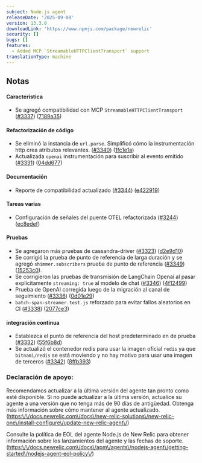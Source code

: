 ```yaml
---
subject: Node.js agent
releaseDate: '2025-09-08'
version: 13.3.0
downloadLink: 'https://www.npmjs.com/package/newrelic'
security: []
bugs: []
features:
  - Added MCP `StreamableHTTPClientTransport` support
translationType: machine
---
```


## Notas

#### Característica

* Se agregó compatibilidad con MCP `StreamableHTTPClientTransport` ([#3337](https://github.com/newrelic/node-newrelic/pull/3337)) ([7189a35](https://github.com/newrelic/node-newrelic/commit/7189a35d0676a01d995420b2c6f27a54f8eb0307))

#### Refactorización de código

* Se eliminó la instancia de `url.parse`. Simplificó cómo la instrumentación http crea atributos relevantes. ([#3340](https://github.com/newrelic/node-newrelic/pull/3340)) ([1fc1e1a](https://github.com/newrelic/node-newrelic/commit/1fc1e1a4086200bd3fd76081913498d7ca344a3a))
* Actualizada `openai` instrumentación para suscribir al evento emitido ([#3331](https://github.com/newrelic/node-newrelic/pull/3331)) ([04dd677](https://github.com/newrelic/node-newrelic/commit/04dd6774df87489cce41b0bb2b60c56b79e2265d))

#### Documentación

* Reporte de compatibilidad actualizado ([#3344](https://github.com/newrelic/node-newrelic/pull/3344)) ([e422919](https://github.com/newrelic/node-newrelic/commit/e4229195318b2d2e33cc753b7898357daf72a372))

#### Tareas varias

* Configuración de señales del puente OTEL refactorizada ([#3244](https://github.com/newrelic/node-newrelic/pull/3244)) ([ec8edef](https://github.com/newrelic/node-newrelic/commit/ec8edefdc49de276f30a1fc778f09b0d3042c392))

#### Pruebas

* Se agregaron más pruebas de cassandra-driver ([#3323](https://github.com/newrelic/node-newrelic/pull/3323)) ([d2e9d10](https://github.com/newrelic/node-newrelic/commit/d2e9d103ee74358e88e53ab89c498f261f387ae5))
* Se corrigió la prueba de punto de referencia de larga duración y se agregó `shimmer.subscribers` prueba de punto de referencia ([#3349](https://github.com/newrelic/node-newrelic/pull/3349)) ([15253c0](https://github.com/newrelic/node-newrelic/commit/15253c08f6d8381f516040e339a0aedaf04e365e)).
* Se corrigieron las pruebas de transmisión de LangChain Openai al pasar explícitamente `streaming: true` al modelo de chat ([#3346](https://github.com/newrelic/node-newrelic/pull/3346)) ([4f12499](https://github.com/newrelic/node-newrelic/commit/4f12499c2c9248b7f510c76f19cc8d54eb53da2e))
* Prueba de OpenAI corregida luego de la migración al canal de seguimiento ([#3336](https://github.com/newrelic/node-newrelic/pull/3336)) ([0d01e29](https://github.com/newrelic/node-newrelic/commit/0d01e299cb84c9715f3136ab458534c72eea3145))
* `batch-span-streamer.test.js` reforzado para evitar fallos aleatorios en CI ([#3338](https://github.com/newrelic/node-newrelic/pull/3338)) ([2077ce3](https://github.com/newrelic/node-newrelic/commit/2077ce35db319d0128337faed0ff77b00f76d8f1))

#### integración continua

* Establezca el punto de referencia del host predeterminado en de prueba ([#3332](https://github.com/newrelic/node-newrelic/pull/3332)) ([55f6b8d](https://github.com/newrelic/node-newrelic/commit/55f6b8d757afc1632f1be1c0ef1a4ccab23ca3c4))
* Se actualizó el contenedor redis para usar la imagen oficial `redis` ya que `bitnami/redis` se está moviendo y no hay motivo para usar una imagen de terceros ([#3342](https://github.com/newrelic/node-newrelic/pull/3342)) ([8ffb393](https://github.com/newrelic/node-newrelic/commit/8ffb393ef5e84b188d899580061b2b57171e8166))

### Declaración de apoyo:

Recomendamos actualizar a la última versión del agente tan pronto como esté disponible. Si no puede actualizar a la última versión, actualice su agente a una versión que no tenga más de 90 días de antigüedad. Obtenga más información sobre cómo mantener al agente actualizado. ([https:\\/\\/docs.newrelic.com\\/docs\\/new-relic-solutions\\/new-relic-one\\/install-configure\\/update-new-relic-agent\\/](https://docs.newrelic.com/docs/new-relic-solutions/new-relic-one/install-configure/update-new-relic-agent/))

Consulte la política de EOL del agente Node.js de New Relic para obtener información sobre los lanzamientos del agente y las fechas de soporte. ([https:\\/\\/docs.newrelic.com\\/docs\\/apm\\/agents\\/nodejs-agent\\/getting-started\\/nodejs-agent-eol-policy\\/](https://docs.newrelic.com/docs/apm/agents/nodejs-agent/getting-started/nodejs-agent-eol-policy/))